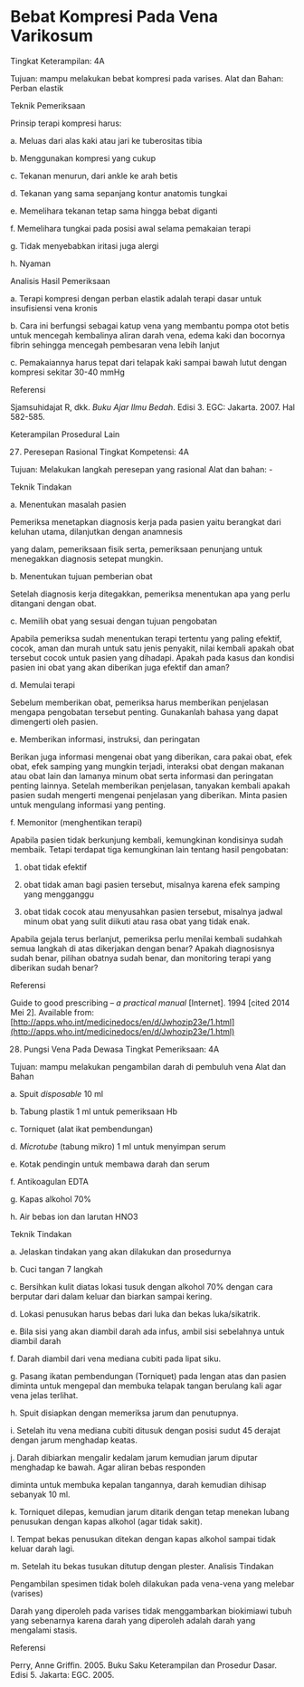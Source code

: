 # Bebat Kompresi Pada Vena Varikosum 
Tingkat Keterampilan: 4A

Tujuan: mampu melakukan bebat kompresi pada varises. Alat dan Bahan: Perban elastik

Teknik Pemeriksaan

Prinsip terapi kompresi harus:

a. Meluas dari alas kaki atau jari ke tuberositas tibia

b. Menggunakan kompresi yang cukup

c. Tekanan menurun, dari ankle ke arah betis

d. Tekanan yang sama sepanjang kontur anatomis tungkai

e. Memelihara tekanan tetap sama hingga bebat diganti

f. Memelihara tungkai pada posisi awal selama pemakaian terapi

g. Tidak menyebabkan iritasi juga alergi

h. Nyaman

Analisis Hasil Pemeriksaan

a. Terapi kompresi dengan perban elastik adalah terapi dasar untuk insufisiensi vena kronis

b. Cara ini berfungsi sebagai katup vena yang membantu pompa otot betis untuk mencegah kembalinya aliran darah vena, edema kaki dan bocornya fibrin sehingga mencegah pembesaran vena lebih lanjut

c. Pemakaiannya harus tepat dari telapak kaki sampai bawah lutut dengan kompresi sekitar 30-40 mmHg

Referensi

Sjamsuhidajat R, dkk. _Buku Ajar Ilmu Bedah_. Edisi 3. EGC: Jakarta. 2007. Hal 582-585.

Keterampilan Prosedural Lain

27. Peresepan Rasional Tingkat Kompetensi: 4A

Tujuan: Melakukan langkah peresepan yang rasional Alat dan bahan: -

Teknik Tindakan

a. Menentukan masalah pasien

Pemeriksa menetapkan diagnosis kerja pada pasien yaitu berangkat dari keluhan utama, dilanjutkan dengan anamnesis

 

yang dalam, pemeriksaan fisik serta, pemeriksaan penunjang untuk menegakkan diagnosis setepat mungkin.

b. Menentukan tujuan pemberian obat

Setelah diagnosis kerja ditegakkan, pemeriksa menentukan apa yang perlu ditangani dengan obat.

c. Memilih obat yang sesuai dengan tujuan pengobatan

Apabila pemeriksa sudah menentukan terapi tertentu yang paling efektif, cocok, aman dan murah untuk satu jenis penyakit, nilai kembali apakah obat tersebut cocok untuk pasien yang dihadapi. Apakah pada kasus dan kondisi pasien ini obat yang akan diberikan juga efektif dan aman?

d. Memulai terapi

Sebelum memberikan obat, pemeriksa harus memberikan penjelasan mengapa pengobatan tersebut penting. Gunakanlah bahasa yang dapat dimengerti oleh pasien.

e. Memberikan informasi, instruksi, dan peringatan

Berikan juga informasi mengenai obat yang diberikan, cara pakai obat, efek obat, efek samping yang mungkin terjadi, interaksi obat dengan makanan atau obat lain dan lamanya minum obat serta informasi dan peringatan penting lainnya. Setelah memberikan penjelasan, tanyakan kembali apakah pasien sudah mengerti mengenai penjelasan yang diberikan. Minta pasien untuk mengulang informasi yang penting.

f. Memonitor (menghentikan terapi)

Apabila pasien tidak berkunjung kembali, kemungkinan kondisinya sudah membaik. Tetapi terdapat tiga kemungkinan lain tentang hasil pengobatan:

1) obat tidak efektif

2) obat tidak aman bagi pasien tersebut, misalnya karena efek samping yang mengganggu

3) obat tidak cocok atau menyusahkan pasien tersebut, misalnya jadwal minum obat yang sulit diikuti atau rasa obat yang tidak enak.

Apabila gejala terus berlanjut, pemeriksa perlu menilai kembali sudahkah semua langkah di atas dikerjakan dengan benar? Apakah diagnosisnya sudah benar, pilihan obatnya sudah benar, dan monitoring terapi yang diberikan sudah benar?

 

Referensi

Guide to good prescribing – _a practical manual_ \[Internet\]. 1994 \[cited 2014 Mei 2\]. Available from: [http://apps.who.int/medicinedocs/en/d/Jwhozip23e/1.html](http://apps.who.int/medicinedocs/en/d/Jwhozip23e/1.html)

28. Pungsi Vena Pada Dewasa Tingkat Pemeriksaan: 4A

Tujuan: mampu melakukan pengambilan darah di pembuluh vena Alat dan Bahan

a. Spuit _disposable_ 10 ml

b. Tabung plastik 1 ml untuk pemeriksaan Hb

c. Torniquet (alat ikat pembendungan)

d. _Microtube_ (tabung mikro) 1 ml untuk menyimpan serum

e. Kotak pendingin untuk membawa darah dan serum

f. Antikoagulan EDTA

g. Kapas alkohol 70%

h. Air bebas ion dan larutan HNO3

Teknik Tindakan

a. Jelaskan tindakan yang akan dilakukan dan prosedurnya

b. Cuci tangan 7 langkah

c. Bersihkan kulit diatas lokasi tusuk dengan alkohol 70% dengan cara berputar dari dalam keluar dan biarkan sampai kering.

d. Lokasi penusukan harus bebas dari luka dan bekas luka/sikatrik.

e. Bila sisi yang akan diambil darah ada infus, ambil sisi sebelahnya untuk diambil darah

f. Darah diambil dari vena mediana cubiti pada lipat siku.

g. Pasang ikatan pembendungan (Torniquet) pada lengan atas dan pasien diminta untuk mengepal dan membuka telapak tangan berulang kali agar vena jelas terlihat.

h. Spuit disiapkan dengan memeriksa jarum dan penutupnya.

i. Setelah itu vena mediana cubiti ditusuk dengan posisi sudut 45 derajat dengan jarum menghadap keatas.

j. Darah dibiarkan mengalir kedalam jarum kemudian jarum diputar menghadap ke bawah. Agar aliran bebas responden

 

diminta untuk membuka kepalan tangannya, darah kemudian dihisap sebanyak 10 ml.

k. Torniquet dilepas, kemudian jarum ditarik dengan tetap menekan lubang penusukan dengan kapas alkohol (agar tidak sakit).

l. Tempat bekas penusukan ditekan dengan kapas alkohol sampai tidak keluar darah lagi.

m. Setelah itu bekas tusukan ditutup dengan plester. Analisis Tindakan

Pengambilan spesimen tidak boleh dilakukan pada vena-vena yang melebar (varises)

Darah yang diperoleh pada varises tidak menggambarkan biokimiawi tubuh yang sebenarnya karena darah yang diperoleh adalah darah yang mengalami stasis.

Referensi

Perry, Anne Griffin. 2005. Buku Saku Keterampilan dan Prosedur Dasar. Edisi 5. Jakarta: EGC. 2005.
